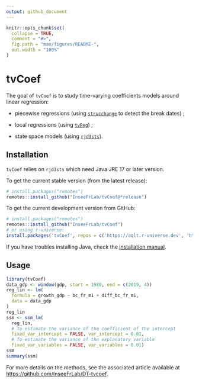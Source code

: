 ```yaml
---
output: github_document
---
```


<!-- README.md is generated from README.Rmd. Please edit that file -->

```r
knitr::opts_chunk$set(
  collapse = TRUE,
  comment = "#>",
  fig.path = "man/figures/README-",
  out.width = "100%"
)
```

# tvCoef

The goal of `tvCoef` is to study time-varying coefficients models around linear regression:

- piecewise regressions (using [`strucchange`](https://CRAN.R-project.org/package=strucchange) to detect the break dates) ;

- local regressions (using [`tvReg`](https://CRAN.R-project.org/package=tvReg)) ;

- state space models (using [`rjd3sts`](https://github.com/rjdverse/rjd3sts)).

## Installation

`tvCoef` relies on `rjd3sts` which need Java JRE  17 or later version.

To get the current stable version (from the latest release):

```r
# install.packages("remotes")
remotes::install_github("InseeFrLab/tvCoef@*release")
```

To get the current development version from GitHub:

```r
# install.packages("remotes")
remotes::install_github("InseeFrLab/tvCoef")
# or using r-universe:
install.packages('tvCoef', repos = c('https://aqlt.r-universe.dev', 'https://cloud.r-project.org'))
```

If you have troubles installing Java, check the [installation manual](https://github.com/jdemetra/rjdemetra/wiki/Installation-manual).

## Usage

```r
library(tvCoef)
data_gdp <- window(gdp, start = 1980, end = c(2019, 4))
reg_lin <- lm(
  formula = growth_gdp ~ bc_fr_m1 + diff_bc_fr_m1,
  data = data_gdp
)
reg_lin
ssm <- ssm_lm(
  reg_lin, 
  # To estimate the variance of the coefficient of the intercept            
  fixed_var_intercept = FALSE, var_intercept = 0.01,
  # To estimate the variance of the explanatory variable 
  fixed_var_variables = FALSE, var_variables = 0.01)
ssm
summary(ssm)
```


For more details on the methods, see the associated article available at <https://github.com/InseeFrLab/DT-tvcoef>.
